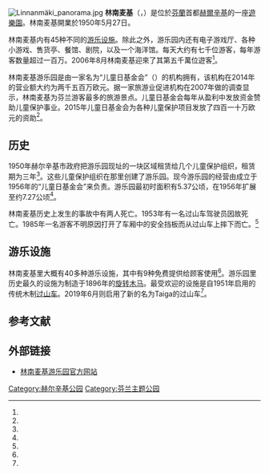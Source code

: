 [[File:Linnanmäki_panorama.jpg|thumb]]
'''林南麦基'''（{{lang-fi|Linnanmäki}}，{{lang-sv|Borgbacken}}）是位於[[芬蘭|芬蘭]]首都[[赫爾辛基|赫爾辛基]]的一座[[遊樂園|遊樂園]]。林南麦基開業於1950年5月27日。

林南麦基内有45种不同的[[機動遊戲|游乐设施]]。除此之外，游乐园内还有电子游戏厅、各种小游戏、售货亭、餐馆、剧院，以及一个海洋馆。每天大约有七千位游客，每年游客数量超过一百万。2006年8月林南麦基迎來了其第五千萬位遊客<ref name="50mil"/>。

林南麦基游乐园是由一家名为“儿童日基金会”（{{lang-fi|Lasten Päivän Säätiö}}）的机构拥有，该机构在2014年的营业额大约为两千五百万欧元。据一家旅游业促进机构在2007年做的调查显示，林南麦基为芬兰游客最多的旅游景点。儿童日基金会每年从盈利中发放资金赞助儿童保护事业。2015年儿童日基金会为各种儿童保护项目发放了四百一十万欧元的资助<ref name="sttinfo"/>。

== 历史 ==
1950年赫尔辛基市政府把游乐园现址的一块区域租赁给几个儿童保护组织，租赁期为三年<ref name="hki_1950"/>。这些儿童保护组织在那里创建了游乐园。现今游乐园的经营由成立于1956年的“儿童日基金会”来负责。游乐园最初时面积有5.37公顷，在1956年扩展至约7.27公顷<ref name="hki_1956"/>。

林南麦基历史上发生的事故中有两人死亡。1953年有一名过山车驾驶员因故死亡。1985年一名游客不明原因打开了车厢中的安全挡板而从过山车上摔下而亡。<ref name="turma"/>

== 游乐设施 ==
林南麦基里大概有40多种游乐设施，其中有9种免费提供给顾客使用<ref name="Turvarajat"/>。游乐园里历史最久的设施为制造于1896年的[[旋转木马|旋转木马]]。最受欢迎的设施是自1951年启用的传统木制[[雲霄飛車|过山车]]。2019年6月则启用了新的名为Taiga的过山车<ref name="Taiga"/>。

== 参考文献 ==
{{Reflist|30em|refs=
<ref name="50mil">{{cite web | url = https://www.ts.fi/uutiset/kotimaa/1074137817/Jaana+Rannikko+Linnanmaen+50+miljoonas+kavija | title = Jaana Rannikko Linnanmäen 50. miljoonas kävijä | language = fi | publisher = Turun Sanomat | date = 2006-08-03 | accessdate = 2019-08-14 | archive-date = 2021-01-25 | archive-url = https://web.archive.org/web/20210125194919/https://www.ts.fi/uutiset/kotimaa/1074137817/Jaana+Rannikko+Linnanmaen+50+miljoonas+kavija | dead-url = no }}</ref>

<ref name="sttinfo">{{cite web | url = https://www.sttinfo.fi/tiedote/linnanmaelta-ennatyssuuri-lahjoitus-lastensuojelutyohon?publisherId=3179&releaseId=37069287 | title = Linnanmäeltä ennätyssuuri lahjoitus lastensuojelutyöhön | language = fi | publisher = STT Info | date = 2015-11-20 | accessdate = 2019-08-14 | archive-date = 2021-01-19 | archive-url = https://web.archive.org/web/20210119141029/https://www.sttinfo.fi/tiedote/linnanmaelta-ennatyssuuri-lahjoitus-lastensuojelutyohon?publisherId=3179&releaseId=37069287 | dead-url = no }}</ref>

<ref name="hki_1950">{{Cite book | title = Helsingin kunnalliskertomukset 1950, osa 2 | location = Helsinki | publisher = Helsingin kaupungin tilastotoimisto | date = 1955 | pages = 第44页 | ISBN =  | accessdate = 2019-08-15 | url = https://www.hel.fi/static/tieke/digitoidut_asiakirjat/helsingin_kunnalliskertomukset/pdf/1950_02/1950_02_05.pdf | language = fi | archive-date = 2021-03-06 | archive-url = https://web.archive.org/web/20210306170843/https://www.hel.fi/static/tieke/digitoidut_asiakirjat/helsingin_kunnalliskertomukset/pdf/1950_02/1950_02_05.pdf | dead-url = no }}</ref>

<ref name="hki_1956">{{Cite book | title = Helsingin kunnalliskertomukset 1956, osa 2 | location = Helsinki | publisher = Helsingin kaupungin tilastotoimisto | date = 1959 | pages = 第34页 | ISBN =  | accessdate = 2019-08-15 | url = https://www.hel.fi/static/tieke/digitoidut_asiakirjat/helsingin_kunnalliskertomukset/pdf/1956_02/1956_02_05.pdf | language = fi | archive-date = 2021-03-06 | archive-url = https://web.archive.org/web/20210306170848/https://www.hel.fi/static/tieke/digitoidut_asiakirjat/helsingin_kunnalliskertomukset/pdf/1956_02/1956_02_05.pdf | dead-url = no }}</ref>

<ref name="turma">{{cite web | url = https://www.iltalehti.fi/kotimaa/a/201808082201123775 | title = Suomessa on tapahtunut kolme kuolemaan johtanutta huvipuistoturmaa - Linnanmäen Mustekala-onnettomuus oli vähällä olla neljäs | author = Rautio, Samppa | language = fi | publisher = Iltalehti | date = 2018-08-10 | accessdate = 2019-08-15 | archive-date = 2020-11-24 | archive-url = https://web.archive.org/web/20201124205621/https://www.iltalehti.fi/kotimaa/a/201808082201123775 | dead-url = no }}</ref>

<ref name="Turvarajat">{{cite web | url = https://linnanmaki.studio.crasman.fi/file/dl/i/GsHb9w/VHPNoQyS4Sf244EJ8uDo6Q/Linnanmaki_Turvarajataulukko190x420_2019_web.pdf | title = Turvarajat | format = pdf | language = fi | publisher = Linnanmäki | accessdate = 2019-08-18 | archive-date = 2019-08-18 | archive-url = https://web.archive.org/web/20190818194415/https://linnanmaki.studio.crasman.fi/file/dl/i/GsHb9w/VHPNoQyS4Sf244EJ8uDo6Q/Linnanmaki_Turvarajataulukko190x420_2019_web.pdf | dead-url = no }}</ref>

<ref name="Taiga">{{cite web | url = https://www.iltalehti.fi/iltvuutiset/a/d04e6b91-0960-48a3-b847-b3746914dbe2 | title = Linnanmäki avaa ovensa perjantaina – tältä uusi odotettu Taiga-vuoristorata näyttää nyt | author = Nordström, Jenni | language = fi | publisher = Iltalehti | date = 2019-04-26 | accessdate = 2019-08-18 | archive-date = 2021-03-06 | archive-url = https://web.archive.org/web/20210306170942/https://www.iltalehti.fi/iltvuutiset/a/d04e6b91-0960-48a3-b847-b3746914dbe2 | dead-url = no }}</ref>
}}

== 外部链接 ==
{{Commonscat|Linnanmäki|林南麦基}}
* [https://www.linnanmaki.fi 林南麦基游乐园官方网站] {{Wayback|url=https://www.linnanmaki.fi/ |date=20180203083338 }} {{fi}} {{en}} {{ru}} {{sv}} {{Et icon}}

{{赫尔辛基城市景观}}
[[Category:赫尔辛基公园|Category:赫尔辛基公园]]
[[Category:芬兰主题公园|Category:芬兰主题公园]]